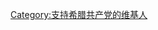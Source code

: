 {{Userbox
  |border-c = #000000
  |border-s = 1
  |id-c     = white
  |info-c   = #B40404
  |info-s   = 9
  |info-fc  = #FFFFFF
  |id       = [[File:Logo of the Communist Party of Greece.svg|50px]]
  |info     = 這個用戶支持[[希腊共产党|<span style="color:white;">'''希腊共产党'''</span>]]
}}

[[Category:支持希腊共产党的维基人]]
